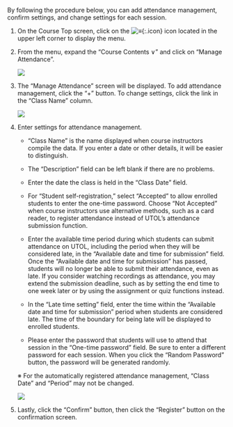 By following the procedure below, you can add attendance management, confirm settings, and change settings for each session.
    
1. On the Course Top screen, click on the ![≡](../../_icons/hamburger.png){:.icon} icon located in the upper left corner to display the menu.

2. From the menu, expand the “Course Contents ∨” and click on “Manage Attendance”.

    ![](./img/attman.drawio.png)

3. The “Manage Attendance” screen will be displayed. To add attendance management, click the “+” button. To change settings, click the link in the “Class Name” column.

    ![](./img/attmanmenu-system.drawio.png)

4. Enter settings for attendance management.

    - “Class Name” is the name displayed when course instructors compile the data. If you enter a date or other details, it will be easier to distinguish.

    - The “Description” field can be left blank if there are no problems.

    - Enter the date the class is held in the “Class Date” field.

    - For “Student self-registration,” select “Accepted” to allow enrolled students to enter the one-time password. Choose “Not Accepted” when course instructors use alternative methods, such as a card reader, to register attendance instead of UTOL’s attendance submission function.

    - Enter the available time period during which students can submit attendance on UTOL, including the period when they will be considered late, in the “Available date and time for submission” field. Once the “Available date and time for submission” has passed, students will no longer be able to submit their attendance, even as late. If you consider watching recordings as attendance, you may extend the submission deadline, such as by setting the end time to one week later or by using the assignment or quiz functions instead.

    - In the “Late time setting” field, enter the time within the “Available date and time for submission” period when students are considered late. The time of the boundary for being late will be displayed to enrolled students.

    - Please enter the password that students will use to attend that session in the “One-time password” field. Be sure to enter a different password for each session. When you click the “Random Password” button, the password will be generated randomly.

    ※ For the automatically registered attendance management, “Class Date” and “Period” may not be changed.

    ![](./img/attform.drawio.png)

5. Lastly, click the “Confirm” button, then click the “Register” button on the confirmation screen.